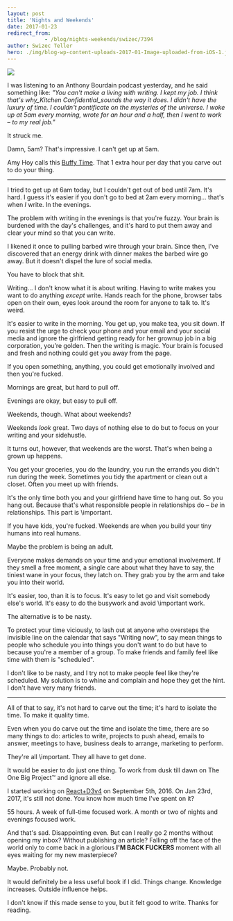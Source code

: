 ```yaml
---
layout: post
title: 'Nights and Weekends'
date: 2017-01-23
redirect_from: 
            - /blog/nights-weekends/swizec/7394
author: Swizec Teller
hero: ./img/blog-wp-content-uploads-2017-01-Image-uploaded-from-iOS-1.jpg
---
```

![](./img/blog-wp-content-uploads-2017-01-Image-uploaded-from-iOS-1.jpg)



I was listening to an Anthony Bourdain podcast yesterday, and he said something like: _"You can't make a living with writing. I kept my job. I think that's why_Kitchen Confidential_sounds the way it does. I didn't have the luxury of time. I couldn't pontificate on the mysteries of the universe. I woke up at 5am every morning, wrote for an hour and a half, then I went to work – to my real job."_



It struck me.



Damn, 5am? That's impressive. I can't get up at 5am.



Amy Hoy calls this [Buffy Time](https://unicornfree.com/bootstrapping-series-8-special-bonus-guide-inside-make-a-million-bucks-or-watch-buffy). That 1 extra hour per day that you carve out to do your thing.



* * *



I tried to get up at 6am today, but I couldn't get out of bed until 7am. It's hard. I guess it's easier if you don't go to bed at 2am every morning… that's when _I_ write. In the evenings.



The problem with writing in the evenings is that you're fuzzy. Your brain is burdened with the day's challenges, and it's hard to put them away and clear your mind so that you can write.



I likened it once to pulling barbed wire through your brain. Since then, I've discovered that an energy drink with dinner makes the barbed wire go away. But it doesn't dispel the lure of social media.



You have to block that shit.



Writing… I don't know what it is about writing. Having to write makes you want to do anything _except_ write. Hands reach for the phone, browser tabs open on their own, eyes look around the room for anyone to talk to. It's weird.



It's easier to write in the morning. You get up, you make tea, you sit down. If you resist the urge to check your phone and your email and your social media and ignore the girlfriend getting ready for her grownup job in a big corporation, you’re golden. Then the writing is magic. Your brain is focused and fresh and nothing could get you away from the page.



If you open something, anything, you could get emotionally involved and then you're fucked.



Mornings are great, but hard to pull off.



Evenings are okay, but easy to pull off.



Weekends, though. What about weekends?



Weekends _look_ great. Two days of nothing else to do but to focus on your writing and your sidehustle.



It turns out, however, that weekends are the worst. That's when being a grown up happens.



You get your groceries, you do the laundry, you run the errands you didn't run during the week. Sometimes you tidy the apartment or clean out a closet. Often you meet up with friends.



It's the only time both you and your girlfriend have time to hang out. So you hang out. Because that's what responsible people in relationships do – _be_ in relationships. This part is \\important.



If you have kids, you're fucked. Weekends are when you build your tiny humans into real humans.



Maybe the problem is being an adult.



Everyone makes demands on your time and your emotional involvement. If they smell a free moment, a single care about what they have to say, the tiniest wane in your focus, they latch on. They grab you by the arm and take you into their world.



It's easier, too, than it is to focus. It's easy to let go and visit somebody else's world. It's easy to do the busywork and avoid \\important work.



The alternative is to be nasty.



To protect your time viciously, to lash out at anyone who oversteps the invisible line on the calendar that says "Writing now", to say mean things to people who schedule you into things you don't want to do but have to because you're a member of a group. To make friends and family feel like time with them is "scheduled".



I don't like to be nasty, and I try not to make people feel like they're scheduled. My solution is to whine and complain and hope they get the hint. I don't have very many friends.



* * *



All of that to say, it's not hard to carve out the time; it's hard to isolate the time. To make it quality time.



Even when you do carve out the time and isolate the time, there are so many things to do: articles to write, projects to push ahead, emails to answer, meetings to have, business deals to arrange, marketing to perform.



They're all \\important. They all have to get done.



It would be easier to do just one thing. To work from dusk till dawn on The One Big Project™ and ignore all else.



I started working on [React+D3v4](https://gumroad.com/l/mTWg) on September 5th, 2016. On Jan 23rd, 2017, it's still not done. You know how much time I've spent on it?



55 hours. A week of full-time focused work. A month or two of nights and evenings focused work.



And that's sad. Disappointing even. But can I really go 2 months without opening my inbox? Without publishing an article? Falling off the face of the world only to come back in a glorious **I'M BACK FUCKERS** moment with all eyes waiting for my new masterpiece?



Maybe. Probably not.



It would definitely be a less useful book if I did. Things change. Knowledge increases. Outside influence helps.



I don't know if this made sense to you, but it felt good to write. Thanks for reading.